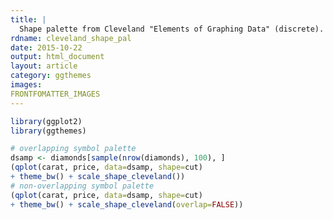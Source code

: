 ```yaml
---
title: |
  Shape palette from Cleveland "Elements of Graphing Data" (discrete).
rdname: cleveland_shape_pal
date: 2015-10-22
output: html_document
layout: article
category: ggthemes
images:
FRONTFOMATTER_IMAGES
---
```


```r
library(ggplot2)
library(ggthemes)
```

```r

# overlapping symbol palette
dsamp <- diamonds[sample(nrow(diamonds), 100), ]
(qplot(carat, price, data=dsamp, shape=cut)
+ theme_bw() + scale_shape_cleveland())
# non-overlapping symbol palette
(qplot(carat, price, data=dsamp, shape=cut)
+ theme_bw() + scale_shape_cleveland(overlap=FALSE))



```